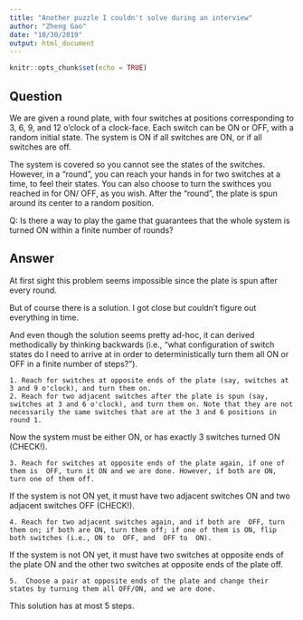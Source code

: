 ```yaml
---
title: "Another puzzle I couldn't solve during an interview"
author: "Zheng Gao"
date: "10/30/2019"
output: html_document
---
```


```r
knitr::opts_chunk$set(echo = TRUE)
```

## Question

We are given a round plate, with four switches at positions corresponding to 3, 6, 9, and 12 o'clock of a clock-face.
Each switch can be ON or  OFF, with a random initial state.
The system is ON if all switches are ON, or if all switches are off.

The system is covered so you cannot see the states of the switches. 
However, in a "round", you can reach your hands in for two switches at a time, to feel their states. You can also choose to turn the swithces you reached in for ON/ OFF, as you wish.
After the "round", the plate is spun around its center to a random position.
    
Q: Is there a way to play the game that guarantees that the whole system is turned ON within a finite number of rounds?

## Answer

At first sight this problem seems impossible since the plate is spun after every round.

But of course there is a solution. I got close but couldn't figure out everything in time.

And even though the solution seems pretty ad-hoc, it can derived methodically by thinking backwards (i.e., "what configuration of switch states do I need to arrive at in order to deterministically turn them all ON or  OFF in a finite number of steps?").

    1. Reach for switches at opposite ends of the plate (say, switches at 3 and 9 o'clock), and turn them on.
    2. Reach for two adjacent switches after the plate is spun (say, switches at 3 and 6 o'clock), and turn them on. Note that they are not necessarily the same switches that are at the 3 and 6 positions in round 1.

Now the system must be either ON, or has exactly 3 switches turned ON (CHECK!).

    3. Reach for switches at opposite ends of the plate again, if one of them is  OFF, turn it ON and we are done. However, if both are ON, turn one of them off.
    
If the system is not ON yet, it must have two adjacent switches ON and two adjacent switches  OFF (CHECK!).   

    4. Reach for two adjacent switches again, and if both are  OFF, turn them on; if both are ON, turn them off; if one of them is ON, flip both switches (i.e., ON to  OFF, and  OFF to  ON).
    
If the system is not  ON yet, it must have two switches at opposite ends of the plate  ON and the other two switches at opposite ends of the plate off.
    
    5.  Choose a pair at opposite ends of the plate and change their states by turning them all OFF/ON, and we are done.
    
This solution has at most 5 steps.
